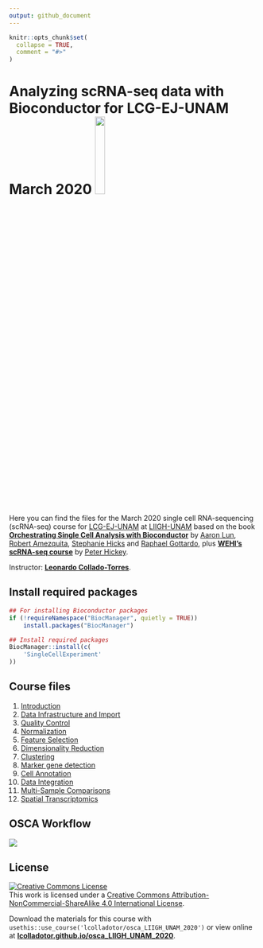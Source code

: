 ```yaml
---
output: github_document
---
```


<!-- README.md is generated from README.Rmd. Please edit that file -->

```r
knitr::opts_chunk$set(
  collapse = TRUE,
  comment = "#>"
)
```

# Analyzing **scRNA-seq** data with **Bioconductor** for **LCG-EJ-UNAM** March 2020 <a href="https://bioconductor.org/"><img src="https://osca.bioconductor.org/cover.png" width="20%"/></a>

<!-- badges: start -->
<!-- badges: end -->

Here you can find the files for the March 2020 single cell RNA-sequencing (scRNA-seq) course for [LCG-EJ-UNAM](https://lcgej.unam.mx/) at [LIIGH-UNAM](https://liigh.unam.mx/) based on the book [**Orchestrating Single Cell Analysis with Bioconductor**](https://osca.bioconductor.org/) by [Aaron Lun](https://www.linkedin.com/in/aaron-lun-869b5894/), [Robert Amezquita](https://robertamezquita.github.io/), [Stephanie Hicks](https://www.stephaniehicks.com/) and [Raphael Gottardo](http://rglab.org), plus [**WEHI's scRNA-seq course**](https://drive.google.com/drive/folders/1cn5d-Ey7-kkMiex8-74qxvxtCQT6o72h) by [Peter Hickey](https://www.peterhickey.org/).

Instructor: [**Leonardo Collado-Torres**](http://lcolladotor.github.io/).


## Install required packages

```r
## For installing Bioconductor packages
if (!requireNamespace("BiocManager", quietly = TRUE))
    install.packages("BiocManager")

## Install required packages
BiocManager::install(c(
    'SingleCellExperiment'
))
```

## Course files

1. [Introduction](01-introduction.html)
1. [Data Infrastructure and Import](02-data-infrastructure-and-import.html)
1. [Quality Control](03-quality-control.html)
1. [Normalization](04-normalization.html)
1. [Feature Selection](05-feature-selection.html)
1. [Dimensionality Reduction](06-dimensionality-reduction.html)
1. [Clustering](07-clustering.html)
1. [Marker gene detection](08-marker-gene-detection.html)
1. [Cell Annotation](09-cell-annotation.html)
1. [Data Integration](10-data-integration.html)
1. [Multi-Sample Comparisons](11-multi-sample-comparisons.html)
1. [Spatial Transcriptomics](12-spatial-transcriptomics.html)

## OSCA Workflow

<a href="https://osca.bioconductor.org/"><img src="https://raw.githubusercontent.com/Bioconductor/OrchestratingSingleCellAnalysis/master/images/Workflow.png" /></a>


## License

<a rel="license" href="http://creativecommons.org/licenses/by-nc-sa/4.0/"><img alt="Creative Commons License" style="border-width:0" src="https://i.creativecommons.org/l/by-nc-sa/4.0/88x31.png" /></a><br />This work is licensed under a <a rel="license" href="http://creativecommons.org/licenses/by-nc-sa/4.0/">Creative Commons Attribution-NonCommercial-ShareAlike 4.0 International License</a>.

Download the materials for this course with `usethis::use_course('lcolladotor/osca_LIIGH_UNAM_2020')` or view online at [**lcolladotor.github.io/osca_LIIGH_UNAM_2020**](http://lcolladotor.github.io/osca_LIIGH_UNAM_2020).

<script type='text/javascript' id='clustrmaps' src='//cdn.clustrmaps.com/map_v2.js?cl=ffffff&w=300&t=n&d=tq5q8216epOrQBSllNIKhXOHUHi-i38brzUURkQEiXw'></script>


<!-- Global site tag (gtag.js) - Google Analytics -->
<script async src="https://www.googletagmanager.com/gtag/js?id=UA-161558379-1"></script>
<script>
  window.dataLayer = window.dataLayer || [];
  function gtag(){dataLayer.push(arguments);}
  gtag('js', new Date());

  gtag('config', 'UA-161558379-1');
</script>

